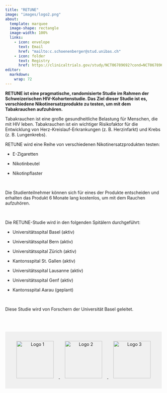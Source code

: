 ```yaml
---
title: "RETUNE"
image: "images/logo2.png"
about:
  template: marquee
  image-shape: rectangle
  image-width: 100%
  links:
    - icon: envelope
      text: Email
      href: "mailto:c.schoenenberger@stud.unibas.ch"  
    - icon: folder
      text: Registry
      href: https://clinicaltrials.gov/study/NCT06789692?cond=NCT06789692&rank=1
editor: 
  markdown: 
    wrap: 72
---
```


**RETUNE ist eine pragmatische, randomisierte Studie im Rahmen der Schweizerischen HIV-Kohortenstudie. Das Ziel dieser Studie ist es, verschiedene Nikotinersatzprodukte zu testen, um mit dem Tabakrauchen aufzuhören.**

Tabakrauchen ist eine große gesundheitliche Belastung für Menschen, die mit HIV leben. Tabakrauchen ist ein wichtiger Risikofaktor für die Entwicklung von Herz-Kreislauf-Erkrankungen (z. B. Herzinfarkt) und Krebs (z. B. Lungenkrebs).

RETUNE wird eine Reihe von verschiedenen Nikotinersatzprodukten testen:

- E-Zigaretten

- Nikotinbeutel

- Nikotinpflaster


<p> </p>

Die Studienteilnehmer können sich für eines der Produkte entscheiden und erhalten das Produkt 6 Monate lang kostenlos, um mit dem Rauchen aufzuhören.

<p> </p>

Die RETUNE-Studie wird in den folgenden Spitälern durchgeführt:

- Universitätsspital Basel (aktiv)

- Universitätsspital Bern (aktiv)

- Universitätsspital Zürich (aktiv)

- Kantonsspital St. Gallen (aktiv)

- Universitätsspital Lausanne (aktiv)

- Universitätsspital Genf (aktiv)

- Kantonsspital Aarau (geplant)


<p> </p>

Diese Studie wird von Forschern der Universität Basel geleitet.

::: {style="background-color: #f0f0f0; padding: 1rem; text-align: center; margin-top: 4rem;"}
<p><a href="https://www.shcs.ch" target="_blank">
<img src="images/shcs_logo Kopie.jpg" alt="Logo 1" style="height:120px; margin: 0 1rem;"/>
</a>
<a href="https://www.tpf.admin.ch/tpf/de/home/fonds/tabakpraeventionsfonds.html" target="_blank">
<img src="images/logoBAG.png" alt="Logo 2" style="height:120px; margin: 0 1rem;"/>
</a>
<a href="https://www.snf.ch/en/RDtCf0PZrKDKwsI6/funding/careers/md-phd-programme" target="_blank">
<img src="images/SNSF.png" alt="Logo 3" style="height:120px; margin: 0 1rem;"/>
</a></p>
:::
